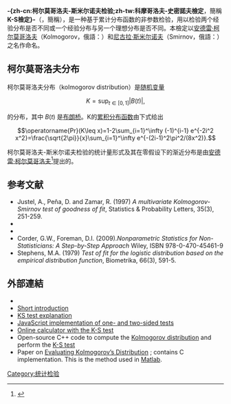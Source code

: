 {{NoteTA
|T=zh-cn:柯尔莫哥洛夫-斯米尔诺夫检验;zh-tw:科摩哥洛夫-史密諾夫檢定
|G1=Math
|1=zh-cn:柯尔莫哥洛夫-斯米尔诺夫检验;zh-tw:K-S檢定
|2=zh-cn:柯尔莫哥洛夫;zh-tw:科摩哥洛夫
|3=zh-cn:斯米尔诺夫;zh-tw:史密諾夫
|4=zh-tw:母數;zh-cn:参数;zh-hant:參數
}}
'''-{zh-cn:柯尔莫哥洛夫-斯米尔诺夫检验;zh-tw:科摩哥洛夫-史密諾夫檢定'''，簡稱'''K-S檢定}-'''（{{lang-en|Kolmogorov-Smirnov test}}，簡稱{{lang|en|K-S test}}），是一种基于累计分布函数的非参数检验，用以检验两个经验分布是否不同或一个经验分布与另一个理想分布是否不同。本檢定以[[安德雷·柯尔莫哥洛夫|安德雷·柯尔莫哥洛夫]]（Kolmogorov，俄語：{{lang|ru|Колмогоров}}）和[[尼古拉·斯米尔诺夫|尼古拉·斯米尔诺夫]]（Smirnov，俄語：{{lang|ru|Смирнов}}）之名作命名。

== 柯尔莫哥洛夫分布 ==
柯尔莫哥洛夫分布（kolmogorov distribution）是[[随机变量|随机变量]]

:<math>K=\sup_{t\in[0,1]}|B(t)|,</math>

的分布，其中 <math>B(t)</math> 是[[布朗桥|布朗桥]]。K的[[累积分布函数|累积分布函数]]由下式给出

:<math>\operatorname{Pr}(K\leq x)=1-2\sum_{i=1}^\infty (-1)^{i-1} e^{-2i^2 x^2}=\frac{\sqrt{2\pi}}{x}\sum_{i=1}^\infty e^{-(2i-1)^2\pi^2/(8x^2)}.</math>

柯尔莫哥洛夫-斯米尔诺夫检验的统计量形式及其在零假设下的渐近分布是由[[安德雷·柯尔莫哥洛夫|安德雷·柯尔莫哥洛夫]]<ref name=AK>{{Cite journal |author=Kolmogorov A |year=1933 |title=Sulla determinazione empirica di una legge di distribuzione |journal=G. Inst. Ital. Attuari |volume=4 |pages=83}}</ref>提出的。

== 参考文献 ==
*Justel, A., Peña, D. and Zamar, R. (1997) ''A multivariate Kolmogorov-Smirnov test of goodness of fit'', Statistics & Probability Letters, 35(3), 251-259. 
* {{cite book
  | last = Eadie
  | first = W.T.
  | coauthors = D. Drijard, F.E. James, M. Roos and B. Sadoulet
  | title = Statistical Methods in Experimental Physics
  | url = https://archive.org/details/statisticalmetho0000unse
  | publisher = North-Holland
  | year = 1971
  | location = Amsterdam
  | pages = [https://archive.org/details/statisticalmetho0000unse/page/269 269]–271
  | isbn = 0-444-10117-9 }}
* {{cite book
  | last1 = Stuart
  | first1 = Alan
  | first2 = Keith
  | last2 = Ord 
  | first3=Steven [F.]
  | last3=Arnold
  | title=Classical Inference and the Linear Model
  | edition=Sixth 
  | series = Kendall's Advanced Theory of Statistics
  | volume = 2A
  | year = 1999
  | publisher = Arnold, Oxford University Press
  | location = London, New York 
  | isbn=0-340-66230-1 
  | mr=1687411
  | pages = 25.37–25.43 }}
*Corder, G.W., Foreman, D.I. (2009).''Nonparametric Statistics for Non-Statisticians: A Step-by-Step Approach'' Wiley, ISBN 978-0-470-45461-9
*Stephens, M.A. (1979) ''Test of fit for the logistic distribution based on the empirical distribution function'', Biometrika, 66(3), 591-5.
{{Reflist}}

== 外部連結 ==
* {{springer|title=Kolmogorov-Smirnov test|id=p/k055740}}
* [http://www.physics.csbsju.edu/stats/KS-test.html Short introduction] {{Wayback|url=http://www.physics.csbsju.edu/stats/KS-test.html |date=20050710021649 }}
* [http://www.itl.nist.gov/div898/handbook/eda/section3/eda35g.htm KS test explanation] {{Wayback|url=http://www.itl.nist.gov/div898/handbook/eda/section3/eda35g.htm |date=20100114215353 }}
* [http://www.ciphersbyritter.com/JAVASCRP/NORMCHIK.HTM JavaScript implementation of one- and two-sided tests] {{Wayback|url=http://www.ciphersbyritter.com/JAVASCRP/NORMCHIK.HTM |date=20100110015231 }}
* [http://jumk.de/statistic-calculator/ Online calculator with the K-S test] {{Wayback|url=http://jumk.de/statistic-calculator/ |date=20100107005037 }}
* Open-source C++ code to compute the [http://root.cern.ch/root/html/TMath.html#TMath:KolmogorovProb Kolmogorov distribution] {{Wayback|url=http://root.cern.ch/root/html/TMath.html#TMath:KolmogorovProb |date=20091228030630 }} and perform the [http://root.cern.ch/root/html/TMath.html#TMath:KolmogorovTest K-S test] {{Wayback|url=http://root.cern.ch/root/html/TMath.html#TMath:KolmogorovTest |date=20091228030630 }}
* Paper on [http://www.jstatsoft.org/v08/i18/paper Evaluating Kolmogorov’s Distribution] {{Wayback|url=http://www.jstatsoft.org/v08/i18/paper |date=20150819090919 }}; contains C implementation. This is the method used in [[Matlab|Matlab]].

[[Category:统计检验|Category:统计检验]]
